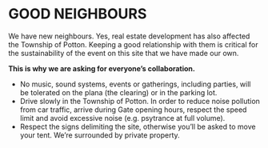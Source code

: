 # GOOD NEIGHBOURS {-} 

We have new neighbours. Yes, real estate development has also affected the Township of Potton. Keeping a good relationship with them is critical for the sustainability of the event on this site that we have made our own.

**This is why we are asking for everyone's collaboration.**

* No music, sound systems, events or gatherings, including parties, will be tolerated on the plana (the clearing) or in the parking lot.
* Drive slowly in the Township of Potton. In order to reduce noise pollution from car traffic, arrive during Gate opening hours, respect the speed limit and avoid excessive noise (e.g. psytrance at full volume).
* Respect the signs delimiting the site, otherwise you'll be asked to move your tent. We're surrounded by private property.